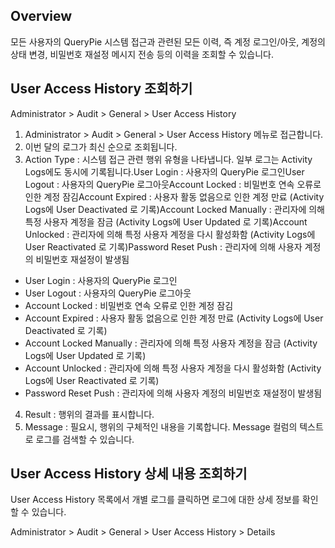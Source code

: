 ## Overview
모든 사용자의 QueryPie 시스템 접근과 관련된 모든 이력, 즉 계정 로그인/아웃, 계정의 상태 변경, 비밀번호 재설정 메시지 전송 등의 이력을 조회할 수 있습니다.

## User Access History 조회하기
Administrator &gt; Audit &gt; General &gt; User Access History

1. Administrator > Audit > General > User Access History 메뉴로 접근합니다.
2. 이번 달의 로그가 최신 순으로 조회됩니다.
3. Action Type : 시스템 접근 관련 행위 유형을 나타냅니다. 일부 로그는 Activity Logs에도 동시에 기록됩니다.User Login : 사용자의 QueryPie 로그인User Logout : 사용자의 QueryPie 로그아웃Account Locked : 비밀번호 연속 오류로 인한 계정 잠김Account Expired : 사용자 활동 없음으로 인한 계정 만료 (Activity Logs에 User Deactivated 로 기록)Account Locked Manually : 관리자에 의해 특정 사용자 계정을 잠금 (Activity Logs에 User Updated 로 기록)Account Unlocked : 관리자에 의해 특정 사용자 계정을 다시 활성화함 (Activity Logs에 User Reactivated 로 기록)Password Reset Push : 관리자에 의해 사용자 계정의 비밀번호 재설정이 발생됨
  * User Login : 사용자의 QueryPie 로그인
  * User Logout : 사용자의 QueryPie 로그아웃
  * Account Locked : 비밀번호 연속 오류로 인한 계정 잠김
  * Account Expired : 사용자 활동 없음으로 인한 계정 만료 (Activity Logs에 User Deactivated 로 기록)
  * Account Locked Manually : 관리자에 의해 특정 사용자 계정을 잠금 (Activity Logs에 User Updated 로 기록)
  * Account Unlocked : 관리자에 의해 특정 사용자 계정을 다시 활성화함 (Activity Logs에 User Reactivated 로 기록)
  * Password Reset Push : 관리자에 의해 사용자 계정의 비밀번호 재설정이 발생됨
4. Result : 행위의 결과를 표시합니다.
5. Message : 필요시, 행위의 구체적인 내용을 기록합니다. Message 컬럼의 텍스트로 로그를 검색할 수 있습니다.

## User Access History 상세 내용 조회하기
User Access History 목록에서 개별 로그를 클릭하면 로그에 대한 상세 정보를 확인할 수 있습니다.

Administrator &gt; Audit &gt; General &gt; User Access History &gt; Details
